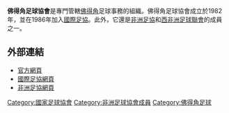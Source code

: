 {{國家足協
|Name               = 佛得角足球協會
|Logo               = <!-- 檔案不存在 Logo federation tunisienne de football-copy.svg ，可從英文維基百科取得 -->
|Founded            = 1982年
|FIFA affiliation   = 1986年
|Region             = [[非洲足協|非洲足協]]
|Region affiliation = 2000年
|Subregion             = [[西非洲足球聯會|西非洲足球聯會]]
|Subregion affiliation = 1975年
|President          = Mário Semedo 
}}

'''佛得角足球協會'''是專門管轄[[佛得角|佛得角]]足球事務的組織。佛得角足球協會成立於1982年，並在1986年加入[[國際足協|國際足協]]。此外，它還是[[非洲足協|非洲足協]]和[[西非洲足球聯會|西非洲足球聯會]]的成員之一。

==外部連結==
* [http://www.fcf.cv 官方網頁] {{Wayback|url=http://www.fcf.cv/ |date=20201007175053 }} {{pt icon}}
* [http://www.fifa.com/associations/association=cpv/index.html 國際足協網頁] {{Wayback|url=http://www.fifa.com/associations/association=cpv/index.html |date=20150924074017 }}
* [http://www.cafonline.com/association/cap-vert 非洲足協網頁] {{Wayback|url=http://www.cafonline.com/association/cap-vert |date=20160311012022 }}

{{非洲足球協會成員}}

[[Category:國家足球協會|Category:國家足球協會]]
[[Category:非洲足球協會成員|Category:非洲足球協會成員]]
[[Category:佛得角足球|Category:佛得角足球]]